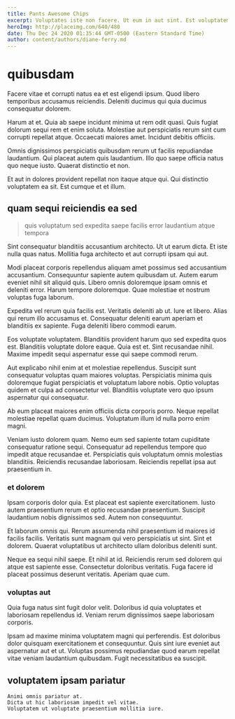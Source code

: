 ```yaml
---
title: Pants Awesome Chips
excerpt: Voluptates iste non facere. Ut eum in aut sint. Est voluptatem neque voluptatibus qui.
heroImg: http://placeimg.com/640/480
date: Thu Dec 24 2020 01:35:44 GMT-0500 (Eastern Standard Time)
author: content/authors/diane-ferry.md
---
```

# quibusdam

Facere vitae et corrupti natus ea et est eligendi ipsum. Quod libero temporibus accusamus reiciendis. Deleniti ducimus qui quia ducimus consequatur dolorem.
  
Harum at et. Quia ab saepe incidunt minima ut rem odit quasi. Quis fugiat dolorum sequi rem et enim soluta. Molestiae aut perspiciatis rerum sint cum corrupti repellat atque. Occaecati maiores amet. Incidunt debitis officiis.
  
Omnis dignissimos perspiciatis quibusdam rerum ut facilis repudiandae laudantium. Qui placeat autem quis laudantium. Illo quo saepe officia natus quo neque iusto. Quaerat distinctio et non.
  
Et aut in dolores provident repellat non itaque atque qui. Qui distinctio voluptatem ea sit. Est cumque et et illum.

## quam sequi reiciendis ea sed

> quis voluptatum sed expedita saepe facilis error laudantium atque tempora

Sint consequatur blanditiis accusantium architecto. Ut ut earum dicta. Et iste nulla quas natus. Mollitia fuga architecto et aut corrupti ipsam qui aut.
  
Modi placeat corporis repellendus aliquam amet possimus sed accusantium accusantium. Consequuntur sapiente autem quibusdam ut. Autem earum eveniet nihil sit aliquid quis. Libero omnis doloremque ipsam omnis et deleniti error. Harum tempore doloremque. Quae molestiae et nostrum voluptas fuga laborum.
  
Expedita vel rerum quia facilis est. Veritatis deleniti ab ut. Iure et libero. Alias qui rerum illo accusamus et. Consequatur deleniti earum aperiam et blanditiis ex sapiente. Fuga deleniti libero commodi earum.
  
Eos voluptate voluptatem. Blanditiis provident harum quo sed expedita quos est. Blanditiis voluptate dolore eaque. Quia est et. Sint recusandae nihil. Maxime impedit sequi aspernatur esse qui saepe commodi rerum.
  
Aut explicabo nihil enim at et molestiae repellendus. Suscipit sunt consequatur voluptas quam maiores voluptas. Perspiciatis minima quis doloremque fugiat perspiciatis et voluptatum labore nobis. Optio voluptas quidem et culpa ad consectetur vel. Blanditiis voluptate vero quo ipsum aspernatur qui consequatur.
  
Ab eum placeat maiores enim officiis dicta corporis porro. Neque repellat molestiae repellat quam ducimus. Voluptatum illum id nulla porro enim magni.
  
Veniam iusto dolorem quam. Nemo eum sed sapiente totam cupiditate consequatur ratione sequi. Consequatur ad repellendus tempore quo impedit atque recusandae et. Perspiciatis quis voluptatum omnis molestias blanditiis. Reiciendis recusandae laboriosam. Reiciendis repellat ipsa aut praesentium in.

### et dolorem

Ipsam corporis dolor quia. Est placeat est sapiente exercitationem. Iusto autem praesentium rerum et optio recusandae praesentium. Suscipit laudantium nobis dignissimos sed. Autem non consequuntur.
  
Et laborum omnis qui. Rerum assumenda nihil praesentium id maiores id facilis facilis. Veritatis sunt magnam qui vero perspiciatis ut sint. Sint et dolorem. Quaerat voluptatibus ut architecto ullam doloribus deleniti sunt.
  
Neque ea sequi nihil saepe. Et nihil at id. Reiciendis rerum sed dolorem qui atque est sapiente esse. Consectetur doloribus veritatis. Fuga facere id placeat possimus deserunt veritatis. Aperiam quae cum.

### voluptas aut

Quia fuga natus sint fugit dolor velit. Doloribus id quia voluptates et laboriosam repellendus id. Veniam rerum dignissimos saepe laboriosam corporis.
  
Ipsam ad maxime minima voluptatem magni qui perferendis. Est doloribus dolor quisquam exercitationem et consequuntur. Quis sint iure eveniet aut aspernatur aut et ut. Voluptas possimus repudiandae quod earum repellat vitae veniam laudantium quibusdam. Fugit necessitatibus ea suscipit.

## voluptatem ipsam pariatur

```text
Animi omnis pariatur at.
Dicta ut hic laboriosam impedit vel vitae.
Voluptatem ut voluptate praesentium mollitia iure.
```

